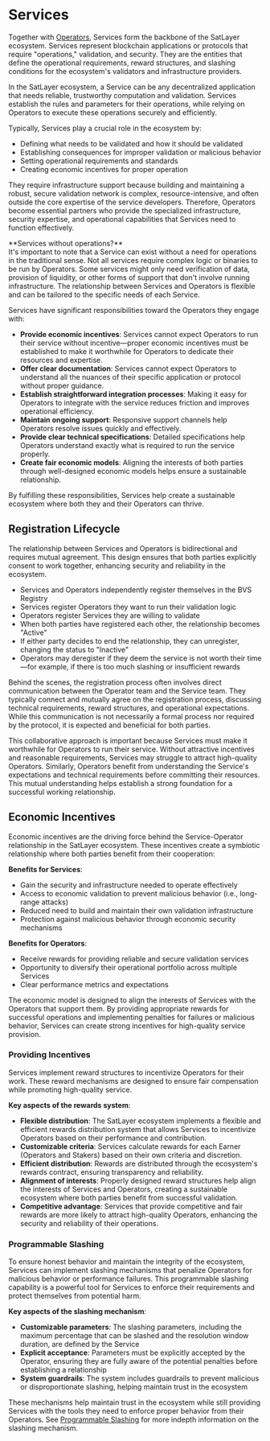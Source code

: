 
# Services

Together with [Operators](/architecture/operators), Services form the backbone of the SatLayer ecosystem.
Services represent blockchain applications or protocols that require "operations," validation, and security.
They are the entities that define the operational requirements, reward structures, and slashing conditions
for the ecosystem's validators and infrastructure providers.

In the SatLayer ecosystem, a Service can be any decentralized application that needs reliable,
trustworthy computation and validation. Services establish the rules and parameters for their operations,
while relying on Operators to execute these operations securely and efficiently.

Typically, Services play a crucial role in the ecosystem by:
- Defining what needs to be validated and how it should be validated
- Establishing consequences for improper validation or malicious behavior
- Setting operational requirements and standards
- Creating economic incentives for proper operation

They require infrastructure support because building and maintaining a robust, secure validation network
is complex, resource-intensive, and often outside the core expertise of the service developers.
Therefore, Operators become essential partners who provide the specialized infrastructure,
security expertise, and operational capabilities that Services need to function effectively.

<Callout type="info">
  **Services without operations?**<br/>
  It's important to note that a Service can exist without a need for operations in the traditional sense.
  Not all services require complex logic or binaries to be run by Operators.
  Some services might only need verification of data, provision of liquidity,
  or other forms of support that don't involve running infrastructure.
  The relationship between Services and Operators is flexible and can be tailored to the specific needs of each Service.
</Callout>

Services have significant responsibilities toward the Operators they engage with:

- **Provide economic incentives**: Services cannot expect Operators to run their service without incentive—proper
economic incentives must be established to make it worthwhile for Operators to dedicate their resources and expertise.
- **Offer clear documentation**: Services cannot expect Operators to understand all the nuances of their
specific application or protocol without proper guidance.
- **Establish straightforward integration processes**: Making it easy for Operators to integrate with the service
reduces friction and improves operational efficiency.
- **Maintain ongoing support**: Responsive support channels help Operators resolve issues quickly and effectively.
- **Provide clear technical specifications**: Detailed specifications help Operators understand exactly what
is required to run the service properly.
- **Create fair economic models**: Aligning the interests of both parties through well-designed economic models
helps ensure a sustainable relationship.

By fulfilling these responsibilities, Services help create a sustainable ecosystem
where both they and their Operators can thrive.

## Registration Lifecycle

The relationship between Services and Operators is bidirectional and requires mutual agreement.
This design ensures that both parties explicitly consent to work together,
enhancing security and reliability in the ecosystem.

- Services and Operators independently register themselves in the BVS Registry
- Services register Operators they want to run their validation logic
- Operators register Services they are willing to validate
- When both parties have registered each other, the relationship becomes "Active"
- If either party decides to end the relationship, they can unregister, changing the status to "Inactive"
- Operators may deregister if they deem the service is not worth their time—for example,
if there is too much slashing or insufficient rewards

Behind the scenes,
the registration process often involves direct communication between the Operator team and the Service team.
They typically connect and mutually agree on the registration process,
discussing technical requirements, reward structures, and operational expectations.
While this communication is not necessarily a formal process nor required by the protocol,
it is expected and beneficial for both parties.

This collaborative approach is important because Services must make it worthwhile for Operators to run their service.
Without attractive incentives and reasonable requirements, Services may struggle to attract high-quality Operators.
Similarly,
Operators benefit
from understanding the Service's expectations and technical requirements before committing their resources.
This mutual understanding helps establish a strong foundation for a successful working relationship.

## Economic Incentives

Economic incentives are the driving force behind the Service-Operator relationship in the SatLayer ecosystem.
These incentives create a symbiotic relationship where both parties benefit from their cooperation:

**Benefits for Services**:
- Gain the security and infrastructure needed to operate effectively
- Access to economic validation to prevent malicious behavior (i.e., long-range attacks)
- Reduced need to build and maintain their own validation infrastructure
- Protection against malicious behavior through economic security mechanisms

**Benefits for Operators**:
- Receive rewards for providing reliable and secure validation services
- Opportunity to diversify their operational portfolio across multiple Services
- Clear performance metrics and expectations

The economic model is designed to align the interests of Services with the Operators that support them.
By providing appropriate rewards for successful operations and implementing penalties for failures or malicious behavior,
Services can create strong incentives for high-quality service provision.

### Providing Incentives

Services implement reward structures to incentivize Operators for their work.
These reward mechanisms are designed to ensure fair compensation while promoting high-quality service.

**Key aspects of the rewards system**:

- **Flexible distribution**: The SatLayer ecosystem implements a flexible and efficient rewards distribution system
that allows Services to incentivize Operators based on their performance and contribution.
- **Customizable criteria**: Services calculate rewards for each Earner (Operators and Stakers) based on
their own criteria and discretion.
- **Efficient distribution**: Rewards are distributed through the ecosystem's rewards contract,
ensuring transparency and reliability.
- **Alignment of interests**: Properly designed reward structures help align the interests of Services and Operators,
creating a sustainable ecosystem where both parties benefit from successful validation.
- **Competitive advantage**: Services that provide competitive and fair rewards are more likely to attract
high-quality Operators, enhancing the security and reliability of their operations.

### Programmable Slashing

To ensure honest behavior and maintain the integrity of the ecosystem,
Services can implement slashing mechanisms that penalize Operators for malicious behavior or performance failures.
This programmable slashing capability is a powerful tool for Services to enforce their requirements
and protect themselves from potential harm.

**Key aspects of the slashing mechanism**:

- **Customizable parameters**: The slashing parameters, including the maximum percentage that can be slashed
and the resolution window duration, are defined by the Service
- **Explicit acceptance**: Parameters must be explicitly accepted by the Operator, ensuring they are
fully aware of the potential penalties before establishing a relationship
- **System guardrails**: The system includes guardrails to prevent malicious or disproportionate slashing,
helping maintain trust in the ecosystem

These mechanisms help maintain trust in the ecosystem while still providing Services
with the tools they need to enforce proper behavior from their Operators.
See [Programmable Slashing](/architecture/slashing) for more indepth information on the slashing mechanism.
